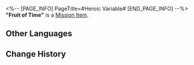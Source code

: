 <%-- [PAGE_INFO]
PageTitle=#Heroic Variable#
[END_PAGE_INFO] --%>
{{Item Infobox
|title       = "Fruit of Time"
|id          = 150086
|image       = Item Heroic Variable.png{{subst:void|<!--$UPLOAD:<<SpriteOutput/ItemFigures/150088.png>-<Item Heroic Variable.png>-<Item Icons>>-->}}
|type        = Mission Item
|invCategory = Missions
|rarity      = 3
|effect      = 
|description = It is the treasure at the end of the adventure, and the benchmark of a legend's prologue, born from the brand-new structure born after the Era Nova.<br />Influenced by Amphorean sagas of heroes, it presents itself in the current space-time as a golden apple.
}}
{{Description|''"To give civilizations to time, to give years their life."''}}
'''"Fruit of Time"''' is a [[Mission Item]].

==Other Languages==
{{Other Languages
|en   = "Fruit of Time"
|zhs  = 「时光硕果」
|zht  = 「時光碩果」
|ja   = 「時の果実」
|ko   = 「시간의 열매」
|es   = Fruto del tiempo
|fr   = Fruit du temps
|ru   = «Плод времени»
|th   = "ผลแห่งกาลเวลา"
|vi   = "Quả Mọng Thời Gian"
|de   = „Frucht der Zeit“
|id   = "Buah Waktu"
|pt   = "Fruta do Tempo"
}}

==Change History==
{{Change History|3.4}}